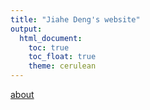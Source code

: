 ```yaml
---
title: "Jiahe Deng's website"
output: 
  html_document:
    toc: true
    toc_float: true
    theme: cerulean
---
```

[about](about.html)
